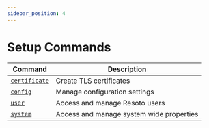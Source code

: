 ```yaml
---
sidebar_position: 4
---
```


# Setup Commands

| Command                            | Description                              |
| ---------------------------------- | ---------------------------------------- |
| [`certificate`](./certificate.mdx) | Create TLS certificates                  |
| [`config`](./config/index.mdx)     | Manage configuration settings            |
| [`user`](./user/index.mdx)         | Access and manage Resoto users           |
| [`system`](./system/index.mdx)     | Access and manage system wide properties |
